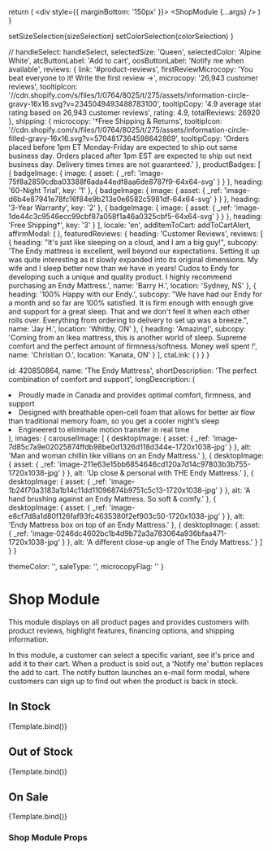 <!-- REMOVING SHOP MODULE FROM STORYBOOK UNTIL DATA STRUCTURES ARE FINALIZED -->
<!-- To return the Shop Module to Storybook, adjust the story's props to mirror finalized data shapes -->


  return (
    <div style={{ marginBottom: '150px' }}>
      <ShopModule {...args} />
    </div>
  )
}


  setSizeSelection(sizeSelection)
  setColorSelection(colorSelection)
}


<Meta title='Modules/Shop Module' component={ShopModule} />

  // handleSelect: handleSelect,
  selectedSize: 'Queen',
  selectedColor: 'Alpine White',
  atcButtonLabel: 'Add to cart',
  oosButtonLabel: 'Notify me when available',
  reviews: {
    link: '#product-reviews',
    firstReviewMicrocopy: 'You beat everyone to it! Write the first review →',
    microcopy: '26,943 customer reviews',
    tooltipIcon:
      '//cdn.shopify.com/s/files/1/0764/8025/t/275/assets/information-circle-gravy-16x16.svg?v=2345049493488783100',
    tooltipCopy: '4.9 average star rating based on 26,943 customer reviews',
    rating: 4.9,
    totalReviews: 26920
  },
  shipping: {
    microcopy: '†Free Shipping & Returns',
    tooltipIcon:
      '//cdn.shopify.com/s/files/1/0764/8025/t/275/assets/information-circle-filled-gravy-16x16.svg?v=5704817364598642869',
    tooltipCopy:
      'Orders placed before 1pm ET Monday-Friday are expected to ship out same business day. Orders placed after 1pm EST are expected to ship out next business day. Delivery times times are not guaranteed.'
  },
  productBadges: [
    {
      badgeImage: {
        image: {
          asset: {
            _ref: 'image-75f8a2859cdba03388f6ada44edf8aa6de8787f9-64x64-svg'
          }
        }
      },
      heading: '60-Night Trial',
      key: '1'
    },
    {
      badgeImage: {
        image: {
          asset: {
            _ref: 'image-d6b4e87941e78fc16f84e9b213e0e6582c5981df-64x64-svg'
          }
        }
      },
      heading: '3-Year Warranty',
      key: '2'
    },
    {
      badgeImage: {
        image: {
          asset: {
            _ref: 'image-1de44c3c9546ecc99cbf87a058f1a46a0325cbf5-64x64-svg'
          }
        }
      },
      heading: 'Free Shipping†',
      key: '3'
    }
  ],
  locale: 'en',
  addItemToCart: addToCartAlert,
  affirmModal: (
    <CustomModal
      heading='Affirm Modal'
      buttonLabel='Back to shopping'
      body='Modal Content'
      locale='en'
    />
  ),
  featuredReviews: {
    heading: 'Customer Reviews',
    reviews: [
      {
        heading: "It's just like sleeping on a cloud, and I am a big guy!",
        subcopy:
          'The Endy mattress is excellent, well beyond our expectations. Setting it up was quite interesting as it slowly expanded into its original dimensions. My wife and I sleep better now than we have in years! Cudos to Endy for developing such a unique and quality product. I highly recommend purchasing an Endy Mattress.',
        name: 'Barry H.',
        location: 'Sydney, NS'
      },
      {
        heading: '100% Happy with our Endy.',
        subcopy:
          "We have had our Endy for a month and so far are 100% satisfied. It is firm enough with enough give and support for a great sleep. That and we don't feel it when each other rolls over. Everything from ordering to delivery to set up was a breeze.",
        name: 'Jay H.',
        location: 'Whitby, ON'
      },
      {
        heading: 'Amazing!',
        subcopy:
          'Coming from an Ikea mattress, this is another world of sleep. Supreme comfort and the perfect amount of firmness/softness. Money well spent !',
        name: 'Christian O.',
        location: 'Kanata, ON'
      }
    ],
    ctaLink: (
      <CtaLink
        url='#product-reviews'
        label='Read more reviews'
        variant='hollow-gravy'
      />
    )
  }
}

  id: 420850864,
  name: 'The Endy Mattress',
  shortDescription: 'The perfect combination of comfort and support',
  longDescription: (
    <StyledBulletlist>
      <li>
        Proudly made in Canada and provides optimal comfort, firmness, and
        support
      </li>
      <li>
        Designed with breathable open-cell foam that allows for better air flow
        than traditional memory foam, so you get a cooler night’s sleep
      </li>
      <li>Engineered to eliminate motion transfer in real time</li>
    </StyledBulletlist>
  ),
  images: {
    carouselImage: [
      {
        desktopImage: {
          asset: {
            _ref: 'image-7d85c7a9e02025874ffdb98be0d1326d118d344e-1720x1038-jpg'
          }
        },
        alt: 'Man and woman chillin like villians on an Endy Mattress.'
      },
      {
        desktopImage: {
          asset: {
            _ref: 'image-211e63e15bb6854646cd120a7d14c97803b3b755-1720x1038-jpg'
          }
        },
        alt: 'Up close & personal with THE Endy Mattress.'
      },
      {
        desktopImage: {
          asset: {
            _ref: 'image-1b24f70a3183a1b14c11dd11096874b9751c5c13-1720x1038-jpg'
          }
        },
        alt: 'A hand brushing against an Endy Mattress. So soft & comfy.'
      },
      {
        desktopImage: {
          asset: {
            _ref: 'image-e8cf7d8a1d80f126faf93fc4635380f2ef903c50-1720x1038-jpg'
          }
        },
        alt: 'Endy Mattress box on top of an Endy Mattress.'
      },
      {
        desktopImage: {
          asset: {
            _ref: 'image-0246dc4602bc1b4d9b72a3a783064a936bfaa471-1720x1038-jpg'
          }
        },
        alt: 'A different close-up angle of The Endy Mattress.'
      }
    ]
  }
}

  themeColor: '',
  saleType: '',
  microcopyFlag: ''
}

# Shop Module

This module displays on all product pages and provides customers with product reviews, highlight features, financing options, and shipping information.

In this module, a customer can select a specific variant, see it's price and add it to their cart. When a product is sold out, a 'Notify me' button replaces the add to cart. The notify button launches an e-mail form modal, where customers can sign up to find out when the product is back in stock.

## In Stock

<Canvas>
  <Story
    name='In Stock'
    args={{
      product: {
        ...productArgs,
        colorVariants: [
          {
            color: '#ffffff',
            id: 'Alpine White',
            label: 'Alpine White'
          },
          {
            color: '#a19ea1',
            id: 'Storm Grey',
            label: 'Storm Grey'
          }
        ],
        sizeVariants: [
          {
            id: 'Queen',
            label: 'Queen',
            mattressSize: ['Queen']
          },
          {
            id: 'King/Cal King',
            label: 'King/Cal King',
            mattressSize: ['King', 'Cal King']
          }
        ],
        variants: [
          {
            color: 'Storm Grey',
            id: 31612675751984,
            isAvailable: true,
            price: 125,
            size: 'Queen'
          },
          {
            color: 'Alpine White',
            id: 31612675686448,
            isAvailable: true,
            price: 125,
            size: 'Queen'
          },
          {
            color: 'Storm Grey',
            id: 31612675850288,
            isAvailable: true,
            price: 140,
            size: 'King/Cal King'
          },
          {
            color: 'Alpine White',
            id: 31612675784752,
            isAvailable: true,
            price: 140,
            size: 'King/Cal King'
          }
        ]
      },
      sales: {
        ...offSaleArgs
      },
      ...shopModuleArgs
    }}
  >
    {Template.bind()}
  </Story>
</Canvas>

## Out of Stock

<Canvas>
  <Story
    name='Out of Stock'
    args={{
      product: {
        ...productArgs,
        colorVariants: [
          {
            color: '#ffffff',
            id: 'Alpine White',
            label: 'Alpine White'
          },
          {
            color: '#a19ea1',
            id: 'Storm Grey',
            label: 'Storm Grey'
          }
        ],
        sizeVariants: [
          {
            id: 'Queen',
            label: 'Queen',
            mattressSize: ['Queen']
          },
          {
            id: 'King/Cal King',
            label: 'King/Cal King',
            mattressSize: ['King', 'Cal King']
          }
        ],
        variants: [
          {
            color: 'Storm Grey',
            id: 31612675751984,
            isAvailable: false,
            price: 125,
            size: 'Queen'
          },
          {
            color: 'Alpine White',
            id: 31612675686448,
            isAvailable: true,
            price: 125,
            size: 'Queen'
          },
          {
            color: 'Storm Grey',
            id: 31612675850288,
            isAvailable: false,
            price: 140,
            size: 'King/Cal King'
          },
          {
            color: 'Alpine White',
            id: 31612675784752,
            isAvailable: true,
            price: 140,
            size: 'King/Cal King'
          }
        ]
      },
      sales: {
        ...offSaleArgs
      },
      ...shopModuleArgs
    }}
  >
    {Template.bind()}
  </Story>
</Canvas>

<!-- ## Variant Specific Images

If images are available for a specific variant, the product carousel will always feature variant images over default product images.

<Canvas>
  <Story
    name='Variant Images'
    args={{
      product: {
        ...productArgs,
        colorVariants: [
          {
            color: '#ffffff',
            id: 'Alpine White',
            label: 'Alpine White'
          },
          {
            color: '#a19ea1',
            id: 'Storm Grey',
            label: 'Storm Grey'
          }
        ],
        sizeVariants: [
          {
            id: 'Queen',
            label: 'Queen',
            mattressSize: ['Queen']
          },
          {
            id: 'King/Cal King',
            label: 'King/Cal King',
            mattressSize: ['King', 'Cal King']
          }
        ],
        variants: [
          {
            id: 1154319700,
            name: 'Queen',
            price: 895,
            isAvailable: true,
            images: {
              carouselImage: [
                {
                  desktopImage: {
                    asset: {
                      _ref: 'image-89dc6a6c275923bce7132c5936842561409c4293-1536x1000-jpg'
                    }
                  },
                  alt: 'Man and woman chillin like villians on an Endy Mattress.'
                },
                {
                  desktopImage: {
                    asset: {
                      _ref: 'image-211e63e15bb6854646cd120a7d14c97803b3b755-1720x1038-jpg'
                    }
                  },
                  alt: 'Up close & personal with THE Endy Mattress.'
                },
                {
                  desktopImage: {
                    asset: {
                      _ref: 'image-1b24f70a3183a1b14c11dd11096874b9751c5c13-1720x1038-jpg'
                    }
                  },
                  alt: 'A hand brushing against an Endy Mattress. So soft & comfy.'
                },
                {
                  desktopImage: {
                    asset: {
                      _ref: 'image-e8cf7d8a1d80f126faf93fc4635380f2ef903c50-1720x1038-jpg'
                    }
                  },
                  alt: 'Endy Mattress box on top of an Endy Mattress.'
                },
                {
                  desktopImage: {
                    asset: {
                      _ref: 'image-0246dc4602bc1b4d9b72a3a783064a936bfaa471-1720x1038-jpg'
                    }
                  },
                  alt: 'A different close-up angle of The Endy Mattress.'
                }
              ]
            }
          }
        ]
      },
      sales: {
        ...offSaleArgs
      },
      ...shopModuleArgs
    }}
  >
    {Template.bind()}
  </Story>
</Canvas> -->

## On Sale

<Canvas>
  <Story
    name='On Sale'
    args={{
      product: {
        ...productArgs,
        variants: [
          {
            id: 1154319700,
            name: 'Queen',
            price: 895,
            isAvailable: true
          }
        ]
      },
      sales: {
        themeColor: '#c9ded9',
        saleType: 'Percentage',
        discountPercentage: 10,
        shopModulePillLabel: 'Sale: 10% off Sitewide',
        discountPercentageProducts: [420850864, 6695078821936]
      },
      ...shopModuleArgs
    }}
  >
    {Template.bind()}
  </Story>
</Canvas>

### Shop Module Props

<ArgsTable of={ShopModule} />
